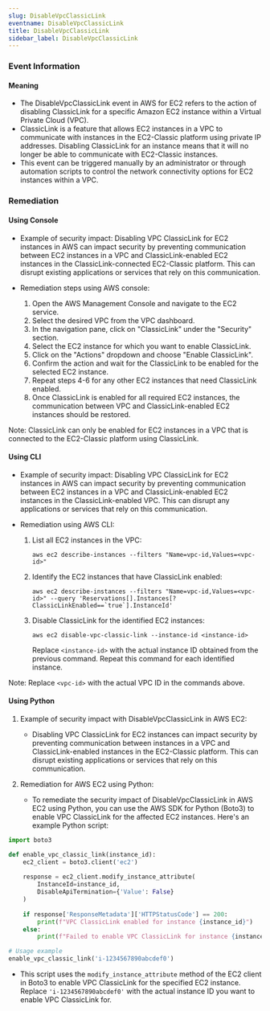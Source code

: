```yaml
--- 
slug: DisableVpcClassicLink
eventname: DisableVpcClassicLink
title: DisableVpcClassicLink
sidebar_label: DisableVpcClassicLink
---
```

                       
### Event Information

#### Meaning

- The DisableVpcClassicLink event in AWS for EC2 refers to the action of disabling ClassicLink for a specific Amazon EC2 instance within a Virtual Private Cloud (VPC).
- ClassicLink is a feature that allows EC2 instances in a VPC to communicate with instances in the EC2-Classic platform using private IP addresses. Disabling ClassicLink for an instance means that it will no longer be able to communicate with EC2-Classic instances.
- This event can be triggered manually by an administrator or through automation scripts to control the network connectivity options for EC2 instances within a VPC.

### Remediation

#### Using Console

- Example of security impact: Disabling VPC ClassicLink for EC2 instances in AWS can impact security by preventing communication between EC2 instances in a VPC and ClassicLink-enabled EC2 instances in the ClassicLink-connected EC2-Classic platform. This can disrupt existing applications or services that rely on this communication.

- Remediation steps using AWS console:
  1. Open the AWS Management Console and navigate to the EC2 service.
  2. Select the desired VPC from the VPC dashboard.
  3. In the navigation pane, click on "ClassicLink" under the "Security" section.
  4. Select the EC2 instance for which you want to enable ClassicLink.
  5. Click on the "Actions" dropdown and choose "Enable ClassicLink".
  6. Confirm the action and wait for the ClassicLink to be enabled for the selected EC2 instance.
  7. Repeat steps 4-6 for any other EC2 instances that need ClassicLink enabled.
  8. Once ClassicLink is enabled for all required EC2 instances, the communication between VPC and ClassicLink-enabled EC2 instances should be restored.

Note: ClassicLink can only be enabled for EC2 instances in a VPC that is connected to the EC2-Classic platform using ClassicLink.

#### Using CLI

- Example of security impact: Disabling VPC ClassicLink for EC2 instances in AWS can impact security by preventing communication between EC2 instances in a VPC and ClassicLink-enabled EC2 instances in the ClassicLink-enabled VPC. This can disrupt any applications or services that rely on this communication.

- Remediation using AWS CLI:
  1. List all EC2 instances in the VPC: 
     ```
     aws ec2 describe-instances --filters "Name=vpc-id,Values=<vpc-id>"
     ```
  2. Identify the EC2 instances that have ClassicLink enabled:
     ```
     aws ec2 describe-instances --filters "Name=vpc-id,Values=<vpc-id>" --query 'Reservations[].Instances[?ClassicLinkEnabled==`true`].InstanceId'
     ```
  3. Disable ClassicLink for the identified EC2 instances:
     ```
     aws ec2 disable-vpc-classic-link --instance-id <instance-id>
     ```
     Replace `<instance-id>` with the actual instance ID obtained from the previous command. Repeat this command for each identified instance.

Note: Replace `<vpc-id>` with the actual VPC ID in the commands above.

#### Using Python

1. Example of security impact with DisableVpcClassicLink in AWS EC2:
   - Disabling VPC ClassicLink for EC2 instances can impact security by preventing communication between instances in a VPC and ClassicLink-enabled instances in the EC2-Classic platform. This can disrupt existing applications or services that rely on this communication.

2. Remediation for AWS EC2 using Python:
   - To remediate the security impact of DisableVpcClassicLink in AWS EC2 using Python, you can use the AWS SDK for Python (Boto3) to enable VPC ClassicLink for the affected EC2 instances. Here's an example Python script:

```python
import boto3

def enable_vpc_classic_link(instance_id):
    ec2_client = boto3.client('ec2')
    
    response = ec2_client.modify_instance_attribute(
        InstanceId=instance_id,
        DisableApiTermination={'Value': False}
    )
    
    if response['ResponseMetadata']['HTTPStatusCode'] == 200:
        print(f"VPC ClassicLink enabled for instance {instance_id}")
    else:
        print(f"Failed to enable VPC ClassicLink for instance {instance_id}")

# Usage example
enable_vpc_classic_link('i-1234567890abcdef0')
```

   - This script uses the `modify_instance_attribute` method of the EC2 client in Boto3 to enable VPC ClassicLink for the specified EC2 instance. Replace `'i-1234567890abcdef0'` with the actual instance ID you want to enable VPC ClassicLink for.


 